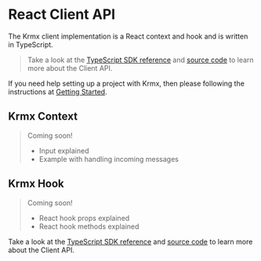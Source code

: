 # React Client API
The Krmx client implementation is a React context and hook and is written in TypeScript.

> Take a look at the [TypeScript SDK reference](/sdk/modules/Krmx_Client.html) and [source code](https://github.com/simonkarman/krmx/blob/main/client/src/client.tsx) to learn more about the Client API.

If you need help setting up a project with Krmx, then please following the instructions at [Getting Started](getting-started).

## Krmx Context
> Coming soon!
>
> - Input explained
> - Example with handling incoming messages

## Krmx Hook
> Coming soon!
>
> - React hook props explained
> - React hook methods explained

Take a look at the [TypeScript SDK reference](/sdk/modules/Krmx_Client.html) and [source code](https://github.com/simonkarman/krmx/blob/main/client/src/client.tsx) to learn more about the Client API.
